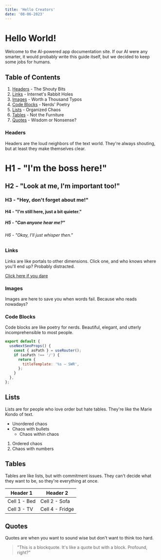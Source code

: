```yaml
---
title: 'Hello Creators'
date: '08-06-2023'
---
```


<div className="prose dark:prose-invert lg:prose-lg">

# Hello World!

Welcome to the AI-powered app documentation site. If our AI were any smarter, it would probably write this guide itself, but we decided to keep some jobs for humans.

## Table of Contents

1. [Headers](#headers) - The Shouty Bits
2. [Links](#links) - Internet's Rabbit Holes
3. [Images](#images) - Worth a Thousand Typos
4. [Code Blocks](#code-blocks) - Nerds' Poetry
5. [Lists](#lists) - Organized Chaos
6. [Tables](#tables) - Not the Furniture
7. [Quotes](#quotes) - Wisdom or Nonsense?

### Headers

Headers are the loud neighbors of the text world. They're always shouting, but at least they make themselves clear.

# H1 - "I'm the boss here!"

## H2 - "Look at me, I'm important too!"

### H3 - "Hey, don't forget about me!"

#### H4 - "I'm still here, just a bit quieter."

##### H5 - "Can anyone hear me?"

###### H6 - "Okay, I'll just whisper then."

### Links

Links are like portals to other dimensions. Click one, and who knows where you'll end up? Probably distracted.

[Click here if you dare](https://example.com)

### Images

Images are here to save you when words fail. Because who reads nowadays?

### Code Blocks

Code blocks are like poetry for nerds. Beautiful, elegant, and utterly incomprehensible to most people.

```javascript
export default {
  useNextSeoProps() {
    const { asPath } = useRouter();
    if (asPath !== '/') {
      return {
        titleTemplate: '%s – SWR',
      };
    }
  },
};
```

## Lists

Lists are for people who love order but hate tables. They're like the Marie Kondo of text.

- Unordered chaos
- Chaos with bullets
  - Chaos within chaos

1. Ordered chaos
2. Chaos with numbers

## Tables

Tables are like lists, but with commitment issues. They can't decide what they want to be, so they're everything at once.

| Header 1     | Header 2        |
| ------------ | --------------- |
| Cell 1 - Bed | Cell 2 - Sofa   |
| Cell 3 - TV  | Cell 4 - Fridge |

## Quotes

Quotes are when you want to sound wise but don't want to think too hard.

> "This is a blockquote. It's like a quote but with a block. Profound, right?"

</div>
